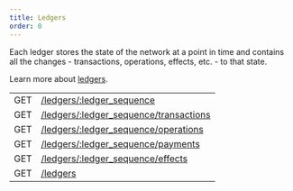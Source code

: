 ```yaml
---
title: Ledgers
order: 0
---
```



Each ledger stores the state of the network at a point in time and contains all the changes - transactions, operations, effects, etc. - to that state.

Learn more about [ledgers](../../../../../learn/glossary.mdx#ledger).

<EndpointsTable title="Endpoints">

|  |  |
| --- | --- |
| GET | [/ledgers/:ledger_sequence](../../retrieve-a-ledger.api.mdx) |
| GET | [/ledgers/:ledger_sequence/transactions](../../retrieve-a-ledgers-transactions.api.mdx) |
| GET | [/ledgers/:ledger_sequence/operations](../../retrieve-a-ledgers-operations.api.mdx) |
| GET | [/ledgers/:ledger_sequence/payments](../../retrieve-a-ledgers-payments.api.mdx) |
| GET | [/ledgers/:ledger_sequence/effects](../../retrieve-a-ledgers-effects.api.mdx) |
| GET | [/ledgers](../../list-all-ledgers.api.mdx) |

</EndpointsTable>
